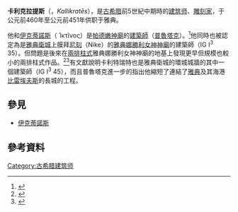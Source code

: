 '''卡利克拉提斯'''（{{lang-grc|'''Καλλικράτης'''}}，''Kallikratēs''），是[[古希腊|古希腊]]前5世紀中期時的[[建筑师|建筑师]]、[[雕刻家|雕刻家]]，于公元前460年至公元前451年供职于雅典。

他和[[伊克蒂諾斯|伊克蒂諾斯]]（ Ἰκτῖνος）是[[帕德嫩神廟|帕德嫩神廟]]的[[建築師|建築師]]（[[普魯塔克|普魯塔克]]）。<ref>{{cite book | first=Leland M. | last=Roth | year=1993 | title=Understanding Architecture: Its Elements, History and Meaning | edition=First | publisher=Westview Press | location=Boulder, CO | id=ISBN 0-06-430158-3 | pages=203}}</ref>他同時也被認定為是[[雅典衛城|雅典衛城]]上膜拜[[尼刻|尼刻]]（Nike）的[[雅典娜勝利女神神廟|雅典娜勝利女神神廟]]的建築師（IG I<sup>3</sup> 35）。但問題是後來在[[兩排柱式|兩排柱式]]雅典娜勝利女神神廟的地基上發現更早但規模也較小的兩排柱式作品。<ref>{{cite book | first=Leland M. | last=Roth | year=1993 | title=Understanding Architecture: Its Elements, History and Meaning | edition=First | publisher=Westview Press | location=Boulder, CO | id=ISBN 0-06-430158-3 | pages=200}}</ref><ref>{{cite book | first=Ira S. | last=Mark | year=1993 | title=The Sanctuary of Athena Nike in Athens: Architectural Stages and Chronology | location=Princeton}}</ref>有文獻說明卡利特瑞特也是雅典衛城的環城城牆的其中一個建築師（IG I<sup>3</sup> 45），而且普魯塔克進一步的指出他縮短了連結了[[雅典|雅典]]及其海港[[比雷埃夫斯|比雷埃夫斯]]的長城的工程。

== 參見 ==
* [[伊克蒂諾斯|伊克蒂諾斯]]

== 參考資料 ==
{{reflist}}

{{Authority control}}
[[Category:古希腊建筑师|Category:古希腊建筑师]]